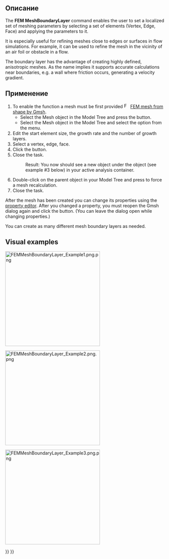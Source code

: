 <languages/>

<div class="mw-translate-fuzzy">
{{Docnav/ru
|[[FEM_MeshGmshFromShape/ru|FEM mesh from shape by Gmsh]]
|[[FEM_MeshRegion/ru|FEM mesh region]]
|[[FEM_Workbench/ru|FEM]]
|IconL=FEM_MeshGmshFromShape.svg
|IconR=FEM_MeshRegion.svg
|IconC=Workbench_FEM.svg
}}
</div>

<div class="mw-translate-fuzzy">
{{GuiCommand/ru
|Name=FEM MeshBoundaryLayer
|Name/ru=FEM MeshBoundaryLayer
|MenuLocation= Mesh → FEM Mesh boundary layer
|Workbenches=[[FEM_Workbench/ru|FEM]]
|SeeAlso=[[FEM_tutorial/ru|FEM tutorial]]
}}
</div>

<span id="Description"></span>
==Описание==

The '''FEM MeshBoundaryLayer''' command enables the user to set a localized set of meshing parameters by selecting a set of elements (Vertex, Edge, Face) and applying the parameters to it.

It is especially useful for refining meshes close to edges or surfaces in flow simulations. For example, it can be used to refine the mesh in the vicinity of an air foil or obstacle in a flow.

The boundary layer has the advantage of creating highly defined, anisotropic meshes. As the name implies it supports accurate calculations near boundaries, e.g. a wall where friction occurs, generating a velocity gradient.

<span id="Usage"></span>
==Применение==

# To enable the function a mesh must be first provided [[Image:FEM_MeshGmshFromShape.svg|16px]] [[FEM_MeshGmshFromShape|FEM mesh from shape by Gmsh]].
#* Select the Mesh object in the Model Tree and press the {{Button|[[Image:FEM_MeshBoundaryLayer.svg|16px]] [[FEM_MeshBoundaryLayer|FEM mesh boundary layer]]}} button.
#* Select the Mesh object in the Model Tree and select the {{MenuCommand|Mesh → [[Image:FEM_MeshBoundaryLayer.svg|16px]] FEM mesh boundary layer}} option from the menu.
# Edit the start element size, the growth rate and the number of growth layers.
# Select a vertex, edge, face.
# Click the {{Button|OK}} button.
# Close the task.
#: Result: You now should see a new {{incode|FEMMeshBoundaryLayer}} object under the {{incode|FEMMeshGMSH}} object (see example #3 below) in your active analysis container.
# Double-click on the {{incode|FEMMeshGMSH}} parent object in your Model Tree and press {{Button|Apply}} to force a mesh recalculation.
# Close the task.

After the mesh has been created you can change its properties using the [[Property_editor|property editor]]. After you changed a property, you must reopen the Gmsh dialog again and click the {{Button|Apply}} button. (You can leave the dialog open while changing properties.)

You can create as many different mesh boundary layers as needed.

==Visual examples== 

[[File:FEMMeshBoundaryLayer Example1.png.png|300px]]
{{Caption|Example 1: The initial coarse FEMMeshGMSH on a 2D case}}


[[File:FEMMeshBoundaryLayer Example2.png.png|300px]]
{{Caption|Example 2: After applying a Mesh boundary layer}}

[[File:FEMMeshBoundaryLayer Example3.png.png|300px]]
{{Caption|Example 3: A simple example of the resulting Model Tree}}


<div class="mw-translate-fuzzy">
{{Docnav/ru
|[[FEM_MeshGmshFromShape/ru|FEM mesh from shape by Gmsh]]
|[[FEM_MeshRegion/ru|FEM mesh region]]
|[[FEM_Workbench/ru|FEM]]
|IconL=FEM_MeshGmshFromShape.svg
|IconR=FEM_MeshRegion.svg
|IconC=Workbench_FEM.svg
}}
</div>

{{FEM Tools navi{{#translation:}}}}
{{Userdocnavi{{#translation:}}}}
{{clear}}